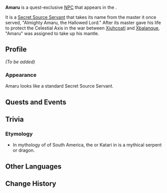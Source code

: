 {{Stub|Image}}
{{Meta
<!-- Remove this template after adding the missing info -->
|missing_NPC_picture  = yes
}}
{{Character Infobox
|type             = Quest NPC
|image            = NPC Amaru.png
|realname         = <!-- Optional, if different from in-game name -->
|deceased         = <!-- Past (for deceased prior to events of the game) or free response -->
|region           = Natlan
|location         = Natlan
|affiliation      = 
|title            = 

|ancestry         = <!-- Clan/family -->
|father           = 
|mother           = 
|spouse           = 
|sibling          = 
|child            = 
|relative         = 

|voiceEN          = 
|voiceCN          = 
|voiceJP          = 
|voiceKR          = 
}}
'''Amaru''' is a quest-exclusive [[NPC]] that appears in the {{Quest|The Frozen, Rekindling Land}}. 

It is a [[Secret Source Servant]] that takes its name from the master it once served, "Almighty Amaru, the Hallowed Lord." After its master gave his life to protect the Celestial Axis in the war between [[Xiuhcoatl]] and [[Xbalanque]], "Amaru" was assigned to take up his mantle.
<!--
==Location==
{{subst:#tag:gallery|
NPC Location Amaru.png{{subst:!}}Amaru's location
NPC Location Amaru Context.png{{subst:!}}Additional context
}}
-->
==Profile==
''(To be added)''

===Appearance===
Amaru looks like a standard Secret Source Servant.

==Quests and Events==
{{Quests and Events}}
<!--
==Idle Quotes==
{{Dialogue Start}}
:{{DIcon|Idle}} {{Tx}}
::{{A|VO Amaru 01.ogg}} "{{Tx}}"
{{Dialogue End}}

==Dialogue==
{{Dialogue Start}}
:'''Amaru:''' 
:{{DIcon}}
{{Dialogue End}}

==Event Dialogue==
===Event Name===
{{Dialogue Start}}
:'''Amaru:'''
{{Dialogue End}}
-->
==Trivia==
===Etymology===
* In mythology of {{w|Andean civilizations}} of South America, the {{w|Amaru (mythology)|Amaru}} or Katari in {{w|Aymara language|Aymara}} is a mythical serpent or dragon.

==Other Languages==
{{Other Languages
|en       = Amaru
|zhs      = 「阿玛鲁」
|zhs_rm   = 
|zht      = 「阿瑪魯」
|zht_rm   = 
|ja       = 「アマル」
|ja_rm    = "Amaru"
|ko       = 「아마루」
|es       = Amaru
|fr       = Amaru
|ru       = Амару
|th       = "Amaru"
|vi       = Amaru
|de       = „Amaru“
|id       = Amaru
|pt       = Amaru
|tr       = Amaru
|it       = Amaru
}}

==Change History==
{{Change History|5.5}}
<!--
==References==
{{Reflist}}
-->
